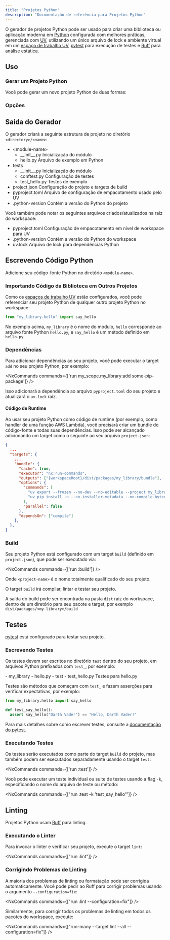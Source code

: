 ```yaml
---
title: "Projetos Python"
description: "Documentação de referência para Projetos Python"
---
```





O gerador de projetos Python pode ser usado para criar uma biblioteca ou aplicação moderna em [Python](https://www.python.org/) configurada com melhores práticas, gerenciada com [UV](https://docs.astral.sh/uv/), utilizando um único arquivo de lock e ambiente virtual em um [espaço de trabalho UV](https://docs.astral.sh/uv/concepts/projects/workspaces/), [pytest](https://docs.pytest.org/en/stable/) para execução de testes e [Ruff](https://docs.astral.sh/ruff/) para análise estática.

## Uso

### Gerar um Projeto Python

Você pode gerar um novo projeto Python de duas formas:

<RunGenerator generator="py#project" />

### Opções

<GeneratorParameters generator="py#project" />

## Saída do Gerador

O gerador criará a seguinte estrutura de projeto no diretório `<directory>/<name>`:

<FileTree>

  - \<module-name>
    - \_\_init\_\_.py Inicialização do módulo
    - hello.py Arquivo de exemplo em Python
  - tests
    - \_\_init\_\_.py Inicialização do módulo
    - conftest.py Configuração de testes
    - test_hello.py Testes de exemplo
  - project.json Configuração do projeto e targets de build
  - pyproject.toml Arquivo de configuração de empacotamento usado pelo UV
  - .python-version Contém a versão do Python do projeto

</FileTree>

Você também pode notar os seguintes arquivos criados/atualizados na raiz do workspace:

<FileTree>

  - pyproject.toml Configuração de empacotamento em nível de workspace para UV
  - .python-version Contém a versão do Python do workspace
  - uv.lock Arquivo de lock para dependências Python

</FileTree>

## Escrevendo Código Python

Adicione seu código-fonte Python no diretório `<module-name>`.

### Importando Código da Biblioteca em Outros Projetos

Como os [espaços de trabalho UV](https://docs.astral.sh/uv/concepts/projects/workspaces/) estão configurados, você pode referenciar seu projeto Python de qualquer outro projeto Python no workspace:

```python title="packages/my_other_project/my_other_project/main.py"
from "my_library.hello" import say_hello
```

No exemplo acima, `my_library` é o nome do módulo, `hello` corresponde ao arquivo fonte Python `hello.py`, e `say_hello` é um método definido em `hello.py`

### Dependências

Para adicionar dependências ao seu projeto, você pode executar o target `add` no seu projeto Python, por exemplo:

<NxCommands commands={['run my_scope.my_library:add some-pip-package']} />

Isso adicionará a dependência ao arquivo `pyproject.toml` do seu projeto e atualizará o `uv.lock` raiz.

#### Código de Runtime

Ao usar seu projeto Python como código de runtime (por exemplo, como handler de uma função AWS Lambda), você precisará criar um bundle do código-fonte e todas suas dependências. Isso pode ser alcançado adicionando um target como o seguinte ao seu arquivo `project.json`:

```json title="project.json"
{
  ...
  "targets": {
    ...
    "bundle": {
      "cache": true,
      "executor": "nx:run-commands",
      "outputs": ["{workspaceRoot}/dist/packages/my_library/bundle"],
      "options": {
        "commands": [
          "uv export --frozen --no-dev --no-editable --project my_library -o dist/packages/my_library/bundle/requirements.txt",
          "uv pip install -n --no-installer-metadata --no-compile-bytecode --python-platform x86_64-manylinux2014 --python `uv python pin` --target dist/packages/my_library/bundle -r dist/packages/my_library/bundle/requirements.txt"
        ],
        "parallel": false
      },
      "dependsOn": ["compile"]
    },
  },
}
```

### Build

Seu projeto Python está configurado com um target `build` (definido em `project.json`), que pode ser executado via:

<NxCommands commands={['run <project-name>:build']} />

Onde `<project-name>` é o nome totalmente qualificado do seu projeto.

O target `build` irá compilar, lintar e testar seu projeto.

A saída do build pode ser encontrada na pasta `dist` raiz do workspace, dentro de um diretório para seu pacote e target, por exemplo `dist/packages/<my-library>/build`

## Testes

[pytest](https://docs.pytest.org/en/stable/) está configurado para testar seu projeto.

### Escrevendo Testes

Os testes devem ser escritos no diretório `test` dentro do seu projeto, em arquivos Python prefixados com `test_`, por exemplo:

<FileTree>
  - my_library
    - hello.py
  - test
    - test_hello.py Testes para hello.py
</FileTree>

Testes são métodos que começam com `test_` e fazem asserções para verificar expectativas, por exemplo:

```python title="test/test_hello.py"
from my_library.hello import say_hello

def test_say_hello():
  assert say_hello("Darth Vader") == "Hello, Darth Vader!"
```

Para mais detalhes sobre como escrever testes, consulte a [documentação do pytest](https://docs.pytest.org/en/stable/how-to/assert.html#).

### Executando Testes

Os testes serão executados como parte do target `build` do projeto, mas também podem ser executados separadamente usando o target `test`:

<NxCommands commands={['run <project-name>:test']} />

Você pode executar um teste individual ou suite de testes usando a flag `-k`, especificando o nome do arquivo de teste ou método:

<NxCommands commands={["run <project-name>:test -k 'test_say_hello'"]} />

## Linting

Projetos Python usam [Ruff](https://docs.astral.sh/ruff/) para linting.

### Executando o Linter

Para invocar o linter e verificar seu projeto, execute o target `lint`:

<NxCommands commands={["run <project-name>:lint"]} />

### Corrigindo Problemas de Linting

A maioria dos problemas de linting ou formatação pode ser corrigida automaticamente. Você pode pedir ao Ruff para corrigir problemas usando o argumento `--configuration=fix`:

<NxCommands commands={["run <project-name>:lint --configuration=fix"]} />

Similarmente, para corrigir todos os problemas de linting em todos os pacotes do workspace, execute:

<NxCommands commands={["run-many --target lint --all --configuration=fix"]} />